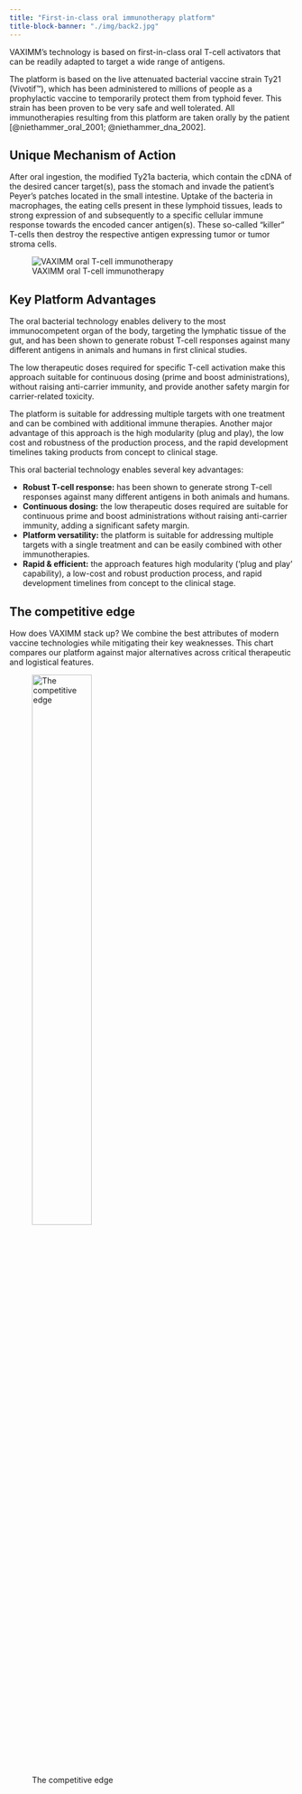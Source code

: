 ```yaml
---
title: "First-in-class oral immunotherapy platform"
title-block-banner: "./img/back2.jpg"
---
```


VAXIMM's technology is based on first-in-class oral T-cell activators that can be readily adapted to target a wide range of antigens.

The platform is based on the live attenuated bacterial vaccine strain Ty21 (Vivotif™), which has been administered to millions of people as a prophylactic vaccine to temporarily protect them from typhoid fever. This strain has been proven to be very safe and well tolerated. All immunotherapies resulting from this platform are taken orally by the patient [@niethammer_oral_2001; @niethammer_dna_2002].

## Unique Mechanism of Action

After oral ingestion, the modified Ty21a bacteria, which contain the cDNA of the desired cancer target(s), pass the stomach and invade the patient's Peyer's patches located in the small intestine. Uptake of the bacteria in macrophages, the eating cells present in these lymphoid tissues, leads to strong expression of and subsequently to a specific cellular immune response towards the encoded cancer antigen(s). These so-called "killer" T-cells then destroy the respective antigen expressing tumor or tumor stroma cells.

![VAXIMM oral T-cell immunotherapy](./img/VAXIMM_platform_MoA.png){.lightbox}

## Key Platform Advantages

The oral bacterial technology enables delivery to the most immunocompetent organ of the body, targeting the lymphatic tissue of the gut, and has been shown to generate robust T-cell responses against many different antigens in animals and humans in first clinical studies.

The low therapeutic doses required for specific T-cell activation make this approach suitable for continuous dosing (prime and boost administrations), without raising anti-carrier immunity, and provide another safety margin for carrier-related toxicity.

The platform is suitable for addressing multiple targets with one treatment and can be combined with additional immune therapies. Another major advantage of this approach is the high modularity (plug and play), the low cost and robustness of the production process, and the rapid development timelines taking products from concept to clinical stage.

This oral bacterial technology enables several key advantages:

* **Robust T-cell response:** has been shown to generate strong T-cell responses against many different antigens in both animals and humans.
* **Continuous dosing:** the low therapeutic doses required are suitable for continuous prime and boost administrations without raising anti-carrier immunity, adding a significant safety margin.
* **Platform versatility:** the platform is suitable for addressing multiple targets with a single treatment and can be easily combined with other immunotherapies.
* **Rapid & efficient:** the approach features high modularity ('plug and play' capability), a low-cost and robust production process, and rapid development timelines from concept to the clinical stage.

## The competitive edge

How does VAXIMM stack up? We combine the best attributes of modern vaccine technologies while mitigating their key weaknesses. This chart compares our platform against major alternatives across critical therapeutic and logistical features.

![The competitive edge](./img/competitive_analysis.png){width=50%}
